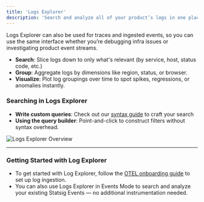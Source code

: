 ```yaml
---
title: 'Logs Explorer'
description: 'Search and analyze all of your product’s logs in one place.'
---
```


Logs Explorer can also be used for traces and ingested events, so you can use the same interface whether you’re debugging infra issues or investigating product event streams.

- **Search**: Slice logs down to only what's relevant (by service, host, status code, etc.)
- **Group**: Aggregate logs by dimensions like region, status, or browser.
- **Visualize**: Plot log groupings over time to spot spikes, regressions, or anomalies instantly.

### Searching in Logs Explorer
- **Write custom queries**: Check out our [syntax guide](/infra-analytics/logs-explorer-queries) to craft your search
- **Using the query builder**: Point-and-click to construct filters without syntax overhead.

<Frame>
  <img src="/images/infra-analytics/logs-explorer-1.png" alt="Logs Explorer Overview" />
</Frame>

---

### Getting Started with Log Explorer
- To get started with Log Explorer, follow the [OTEL onboarding guide](/server/concepts/open_telemetry) to set up log ingestion. 
- You can also use Logs Explorer in Events Mode to search and analyze your existing Statsig Events — no additional instrumentation needed.
